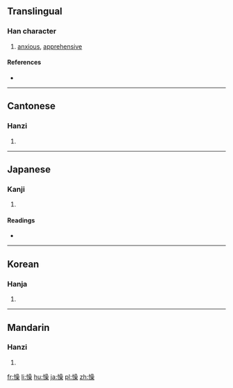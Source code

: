 ==Translingual==

===Han character===
{{Han char|rn=61|rad=心|as=13|sn=16|four=9609<sub>4</sub>|canj=心口口木 (PRRD)|ids=⿰[[忄]][[喿]]}}

# [[anxious]], [[apprehensive]]

====References====
* {{Han ref|kx=0405.170|dkj=11325|dj=0745.270|hdz=42361.020|uh=61C6|ud=25030|bh=E97B|bd=59771}}

----

==Cantonese==

===Hanzi===
{{yue-hanzi|jyut=[[co3]], [[cou2]]|y=cho3, chou2}}

# {{defn|lang=yue|sort=心13}}

----

==Japanese==

===Kanji===
{{ja-kanji|grade=|rs=心13}}

# {{defn|lang=ja|sort=心13}}

====Readings====
* {{ja-readings|on=[[そう]] (sō)|kun=[[うれえる]] (ureeru), [[むさぼる]] (musaboru)}}

----

==Korean==

===Hanja===
{{ko-hanja|hangeul=조|eumhun=|rv=jo|mr=cho|y=co}}

# {{defn|lang=ko|sort=心13}}

----

==Mandarin==

===Hanzi===
{{cmn-hanzi|pin=[[cǎo]] ([[cao3]]), [[yīng]] ([[ying1]])|wg=ts'ao<sup>3</sup>, ying<sup>1</sup>}}

# {{defn|lang=cmn|sort=心13}}

[[fr:懆]]
[[li:懆]]
[[hu:懆]]
[[ja:懆]]
[[pl:懆]]
[[zh:懆]]